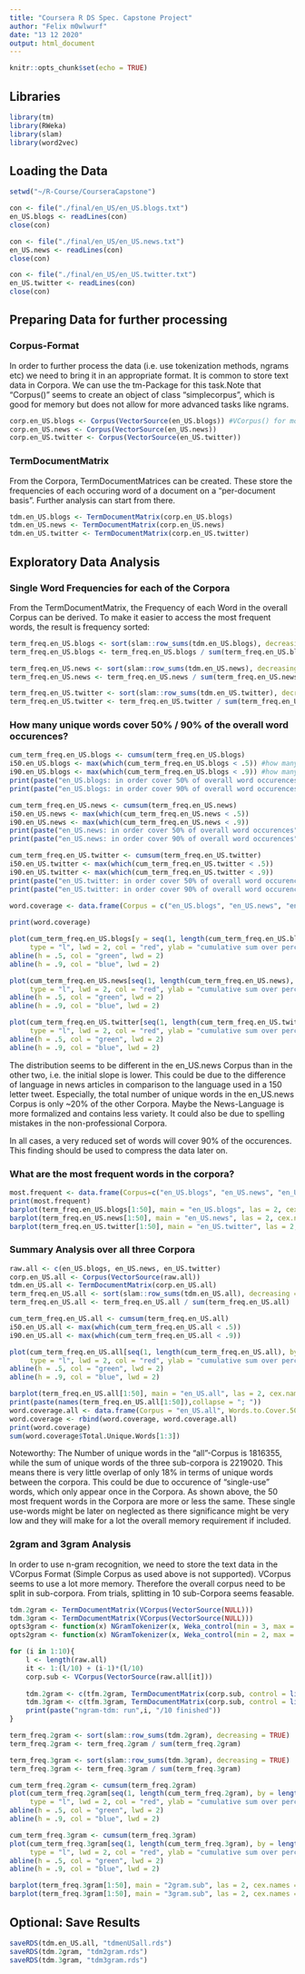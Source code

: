 ```yaml
---
title: "Coursera R DS Spec. Capstone Project"
author: "Felix m0wlwurf"
date: "13 12 2020"
output: html_document
---
```


```r
knitr::opts_chunk$set(echo = TRUE)
```

## Libraries

```r
library(tm)
library(RWeka)
library(slam)
library(word2vec)
```

## Loading the Data

```r
setwd("~/R-Course/CourseraCapstone")

con <- file("./final/en_US/en_US.blogs.txt")
en_US.blogs <- readLines(con)
close(con)

con <- file("./final/en_US/en_US.news.txt")
en_US.news <- readLines(con)
close(con)

con <- file("./final/en_US/en_US.twitter.txt")
en_US.twitter <- readLines(con)
close(con)
```

## Preparing Data for further processing

### Corpus-Format

In order to further process the data (i.e. use tokenization methods, ngrams etc) we need to bring it in an appropriate format. It is common to store text data in Corpora. We can use the tm-Package for this task.Note that "Corpus()" seems to create an object of class "simplecorpus", which is good for memory but does not allow for more advanced tasks like ngrams.

```r
corp.en_US.blogs <- Corpus(VectorSource(en_US.blogs)) #VCorpus() for more advanced operations, but memory limitations kick in..
corp.en_US.news <- Corpus(VectorSource(en_US.news))
corp.en_US.twitter <- Corpus(VectorSource(en_US.twitter))
```

### TermDocumentMatrix

From the Corpora, TermDocumentMatrices can be created. These store the frequencies of each occuring word of a document on a "per-document basis". Further analysis can start from there.

```r
tdm.en_US.blogs <- TermDocumentMatrix(corp.en_US.blogs)
tdm.en_US.news <- TermDocumentMatrix(corp.en_US.news)
tdm.en_US.twitter <- TermDocumentMatrix(corp.en_US.twitter)
```


## Exploratory Data Analysis

### Single Word Frequencies for each of the Corpora

From the TermDocumentMatrix, the Frequency of each Word in the overall Corpus can be derived. To make it easier to access the most frequent words, the result is frequency sorted:
```r
term_freq.en_US.blogs <- sort(slam::row_sums(tdm.en_US.blogs), decreasing = TRUE)
term_freq.en_US.blogs <- term_freq.en_US.blogs / sum(term_freq.en_US.blogs)

term_freq.en_US.news <- sort(slam::row_sums(tdm.en_US.news), decreasing = TRUE)
term_freq.en_US.news <- term_freq.en_US.news / sum(term_freq.en_US.news)

term_freq.en_US.twitter <- sort(slam::row_sums(tdm.en_US.twitter), decreasing = TRUE)
term_freq.en_US.twitter <- term_freq.en_US.twitter / sum(term_freq.en_US.twitter)
```

### How many unique words cover 50% / 90% of the overall word occurences?
```r
cum_term_freq.en_US.blogs <- cumsum(term_freq.en_US.blogs)
i50.en_US.blogs <- max(which(cum_term_freq.en_US.blogs < .5)) #how many words to cover 50% of coverage?
i90.en_US.blogs <- max(which(cum_term_freq.en_US.blogs < .9)) #how many words to cover 90% of coverage?
print(paste("en_US.blogs: in order cover 50% of overall word occurences", i50.en_US.blogs, "unique words of", length(cum_term_freq.en_US.blogs), "the total unique words are needed" ))
print(paste("en_US.blogs: in order cover 90% of overall word occurences", i90.en_US.blogs, "unique words of", length(cum_term_freq.en_US.blogs), "the total unique words are needed" ))

cum_term_freq.en_US.news <- cumsum(term_freq.en_US.news)
i50.en_US.news <- max(which(cum_term_freq.en_US.news < .5))
i90.en_US.news <- max(which(cum_term_freq.en_US.news < .9))
print(paste("en_US.news: in order cover 50% of overall word occurences", i50.en_US.news, "unique words of", length(cum_term_freq.en_US.news), "the total unique words are needed" ))
print(paste("en_US.news: in order cover 90% of overall word occurences", i90.en_US.news, "unique words of", length(cum_term_freq.en_US.news), "the total unique words are needed" ))

cum_term_freq.en_US.twitter <- cumsum(term_freq.en_US.twitter)
i50.en_US.twitter <- max(which(cum_term_freq.en_US.twitter < .5))
i90.en_US.twitter <- max(which(cum_term_freq.en_US.twitter < .9))
print(paste("en_US.twitter: in order cover 50% of overall word occurences", i50.en_US.twitter, "unique words of", length(cum_term_freq.en_US.twitter), "the total unique words are needed" ))
print(paste("en_US.twitter: in order cover 90% of overall word occurences", i90.en_US.twitter, "unique words of", length(cum_term_freq.en_US.twitter), "the total unique words are needed" ))

word.coverage <- data.frame(Corpus = c("en_US.blogs", "en_US.news", "en_US.twitter"), Words.to.Cover.50p = c(i50.en_US.blogs, i50.en_US.news, i50.en_US.twitter), Words.to.Cover.90p = c(i90.en_US.blogs, i90.en_US.news, i90.en_US.twitter), Total.Unique.Words = c(length(cum_term_freq.en_US.blogs),
                                                                                                                                                                                                                                                                     length(cum_term_freq.en_US.news),                                                                                                                                                                                                                                                                       length(cum_term_freq.en_US.twitter)))
print(word.coverage)
```


```r
plot(cum_term_freq.en_US.blogs[y = seq(1, length(cum_term_freq.en_US.blogs), by = length(cum_term_freq.en_US.blogs) / 1000)], x = seq(1, length(cum_term_freq.en_US.blogs), by = length(cum_term_freq.en_US.blogs) / 1000), 
     type = "l", lwd = 2, col = "red", ylab = "cumulative sum over percentage", xlab = "Index", main = "en_US.blogs")
abline(h = .5, col = "green", lwd = 2)
abline(h = .9, col = "blue", lwd = 2)

plot(cum_term_freq.en_US.news[seq(1, length(cum_term_freq.en_US.news), by = length(cum_term_freq.en_US.news) / 1000)], x = seq(1, length(cum_term_freq.en_US.news), by = length(cum_term_freq.en_US.news) / 1000), 
     type = "l", lwd = 2, col = "red", ylab = "cumulative sum over percentage", xlab = "Index", main = "en_US.news")
abline(h = .5, col = "green", lwd = 2)
abline(h = .9, col = "blue", lwd = 2)

plot(cum_term_freq.en_US.twitter[seq(1, length(cum_term_freq.en_US.twitter), by = length(cum_term_freq.en_US.twitter) / 1000)], x = seq(1, length(cum_term_freq.en_US.twitter), by = length(cum_term_freq.en_US.twitter) / 1000), 
     type = "l", lwd = 2, col = "red", ylab = "cumulative sum over percentage", xlab = "Index", main = "en_US.twitter")
abline(h = .5, col = "green", lwd = 2)
abline(h = .9, col = "blue", lwd = 2)
```

The distribution seems to be different in the en_US.news Corpus than in the other two, i.e. the initial slope is lower. This could be due to the difference of language in news articles in comparison to the language used in a 150 letter tweet. Especially, the total number of unique words in the en_US.news Corpus is only ~20% of the other Corpora. Maybe the News-Language is more formalized and contains less variety. It could also be due to spelling mistakes in the non-professional Corpora.

In all cases, a very reduced set of words will cover 90% of the occurences. This finding should be used to compress the data later on.

### What are the most frequent words in the corpora?

```r
most.frequent <- data.frame(Corpus=c("en_US.blogs", "en_US.news", "en_US.twitter"), most.frequent.words = c(paste(names(term_freq.en_US.blogs[1:50]), collapse = "; "), paste(names(term_freq.en_US.news[1:50]), collapse = "; "), paste(names(term_freq.en_US.twitter[1:50]), collapse = "; ")))
print(most.frequent)
barplot(term_freq.en_US.blogs[1:50], main = "en_US.blogs", las = 2, cex.names = .8)
barplot(term_freq.en_US.news[1:50], main = "en_US.news", las = 2, cex.names = .8)
barplot(term_freq.en_US.twitter[1:50], main = "en_US.twitter", las = 2, cex.names = .8)

```
### Summary Analysis over all three Corpora

```r
raw.all <- c(en_US.blogs, en_US.news, en_US.twitter)
corp.en_US.all <- Corpus(VectorSource(raw.all))
tdm.en_US.all <- TermDocumentMatrix(corp.en_US.all)
term_freq.en_US.all <- sort(slam::row_sums(tdm.en_US.all), decreasing = TRUE)
term_freq.en_US.all <- term_freq.en_US.all / sum(term_freq.en_US.all)

cum_term_freq.en_US.all <- cumsum(term_freq.en_US.all)
i50.en_US.all <- max(which(cum_term_freq.en_US.all < .5))
i90.en_US.all <- max(which(cum_term_freq.en_US.all < .9))

plot(cum_term_freq.en_US.all[seq(1, length(cum_term_freq.en_US.all), by = length(cum_term_freq.en_US.all) / 1000)], x = seq(1, length(cum_term_freq.en_US.all), by = length(cum_term_freq.en_US.all) / 1000), 
     type = "l", lwd = 2, col = "red", ylab = "cumulative sum over percentage", xlab = "Index", main = "en_US.all")
abline(h = .5, col = "green", lwd = 2)
abline(h = .9, col = "blue", lwd = 2)

barplot(term_freq.en_US.all[1:50], main = "en_US.all", las = 2, cex.names = .8)
print(paste(names(term_freq.en_US.all[1:50]),collapse = "; "))
word.coverage.all <- data.frame(Corpus = "en_US.all", Words.to.Cover.50p = i50.en_US.all, Words.to.Cover.90p = i90.en_US.all, Total.Unique.Words = length(cum_term_freq.en_US.all))
word.coverage <- rbind(word.coverage, word.coverage.all)
print(word.coverage)
sum(word.coverage$Total.Unique.Words[1:3])
```
Noteworthy: The Number of unique words in the "all"-Corpus is 1816355, while the sum of unique words of the three sub-corpora is 2219020. This means there is very little overlap of only 18% in terms of unique words between the corpora. This could be due to occurence of "single-use" words, which only appear once in the Corpora. As shown above, the 50 most frequent words in the Corpora are more or less the same. These single use-words might be later on neglected as there significance might be very low and they will make for a lot the overall memory requirement if included.

### 2gram and 3gram Analysis

In order to use n-gram recognition, we need to store the text data in the VCorpus Format (Simple Corpus as used above is not supported). VCorpus seems to use a lot more memory. Therefore the overall corpus need to be split in sub-corpora. From trials, splitting in 10 sub-Corpora seems feasable.

```r
tdm.2gram <- TermDocumentMatrix(VCorpus(VectorSource(NULL)))
tdm.3gram <- TermDocumentMatrix(VCorpus(VectorSource(NULL)))
opts3gram <- function(x) NGramTokenizer(x, Weka_control(min = 3, max = 3))
opts2gram <- function(x) NGramTokenizer(x, Weka_control(min = 2, max = 2))

for (i in 1:10){
    l <- length(raw.all)
    it <- 1:(l/10) + (i-1)*(l/10)
    corp.sub <- VCorpus(VectorSource(raw.all[it]))
    
    tdm.2gram <- c(tfm.2gram, TermDocumentMatrix(corp.sub, control = list(tokenize = opts2gram)))
    tdm.3gram <- c(tfm.3gram, TermDocumentMatrix(corp.sub, control = list(tokenize = opts3gram)))
    print(paste("ngram-tdm: run",i, "/10 finished"))
}

term_freq.2gram <- sort(slam::row_sums(tdm.2gram), decreasing = TRUE)
term_freq.2gram <- term_freq.2gram / sum(term_freq.2gram)

term_freq.3gram <- sort(slam::row_sums(tdm.3gram), decreasing = TRUE)
term_freq.3gram <- term_freq.3gram / sum(term_freq.3gram)

cum_term_freq.2gram <- cumsum(term_freq.2gram)
plot(cum_term_freq.2gram[seq(1, length(cum_term_freq.2gram), by = length(cum_term_freq.2gram) / 1000)], x = seq(1, length(cum_term_freq.2gram), by = length(cum_term_freq.2gram) / 1000), 
     type = "l", lwd = 2, col = "red", ylab = "cumulative sum over percentage", xlab = "Index", main = "en_US.all 2grams")
abline(h = .5, col = "green", lwd = 2)
abline(h = .9, col = "blue", lwd = 2)

cum_term_freq.3gram <- cumsum(term_freq.3gram)
plot(cum_term_freq.3gram[seq(1, length(cum_term_freq.3gram), by = length(cum_term_freq.3gram) / 1000)], x = seq(1, length(cum_term_freq.3gram), by = length(cum_term_freq.3gram) / 1000), 
     type = "l", lwd = 2, col = "red", ylab = "cumulative sum over percentage", xlab = "Index", main = "en_US.all 3grams")
abline(h = .5, col = "green", lwd = 2)
abline(h = .9, col = "blue", lwd = 2)

barplot(term_freq.3gram[1:50], main = "2gram.sub", las = 2, cex.names = .8)
barplot(term_freq.3gram[1:50], main = "3gram.sub", las = 2, cex.names = .8)
``` 

## Optional: Save Results
```r
saveRDS(tdm.en_US.all, "tdmenUSall.rds")
saveRDS(tdm.2gram, "tdm2gram.rds")
saveRDS(tdm.3gram, "tdm3gram.rds")
```